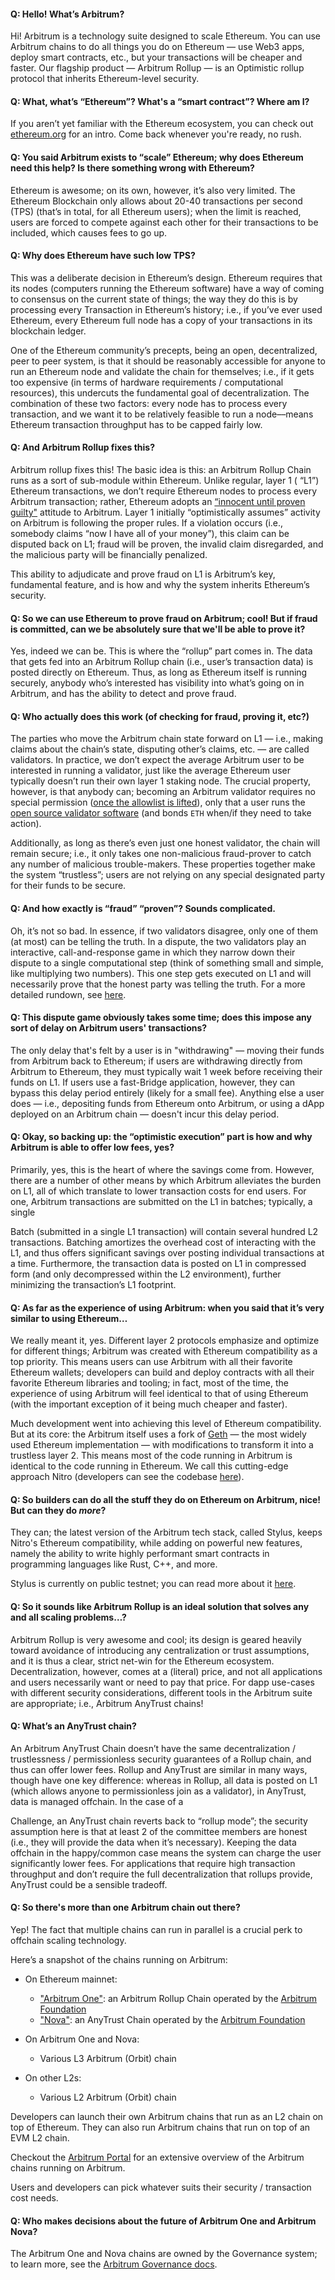 
#### Q: Hello! What’s Arbitrum?

Hi! <a data-quicklook-from='arbitrum'>Arbitrum</a> is a technology suite designed to scale Ethereum. You can use Arbitrum chains to do all things you do on
Ethereum — use Web3 apps, deploy smart contracts, etc., but your transactions will be cheaper and faster. Our flagship product — Arbitrum Rollup — is an
Optimistic rollup protocol that inherits Ethereum-level security.

#### Q: What, what’s “Ethereum”? What's a “smart contract”? Where am I?

If you aren’t yet familiar with the Ethereum ecosystem, you can check out [ethereum.org](https://ethereum.org/en/learn/) for an intro. Come back whenever you're
ready, no rush.

#### Q: You said Arbitrum exists to “scale” Ethereum; why does Ethereum need this help? Is there something wrong with Ethereum?

Ethereum is awesome; on its own, however, it’s also very limited. The Ethereum <a data-quicklook-from="blockchain">Blockchain</a> only allows about 20-40
transactions per second (TPS) (that’s in total, for all Ethereum users); when the limit is reached, users are forced to compete against each other for their
transactions to be included, which causes fees to go up.

#### Q: Why does Ethereum have such low TPS?

This was a deliberate decision in Ethereum’s design. Ethereum requires that its nodes (computers running the Ethereum software) have a way of coming to
consensus on the current state of things; the way they do this is by processing every <a data-quicklook-from="transaction">Transaction</a> in Ethereum’s
history; i.e., if you’ve ever used Ethereum, every Ethereum full node has a copy of your transactions in its blockchain ledger.

One of the Ethereum community’s precepts, being an open, decentralized, peer to peer system, is that it should be reasonably accessible for anyone to run an
Ethereum node and validate the chain for themselves; i.e., if it gets too expensive (in terms of hardware requirements / computational resources), this
undercuts the fundamental goal of decentralization. The combination of these two factors: every node has to process every transaction, and we want it to be
relatively feasible to run a node––means Ethereum transaction throughput has to be capped fairly low.

#### Q: And Arbitrum Rollup fixes this?

Arbitrum rollup fixes this! The basic idea is this: an <a data-quicklook-from="arbitrum-rollup-chain">Arbitrum Rollup Chain</a> runs as a sort of sub-module
within Ethereum. Unlike regular, layer 1 ( “L1”) Ethereum transactions, we don’t require Ethereum nodes to process every Arbitrum transaction; rather, Ethereum
adopts an
[“innocent until proven guilty"](https://insights.deribit.com/market-research/making-sense-of-rollups-part-2-dispute-resolution-on-arbitrum-and-optimism/)
attitude to Arbitrum. Layer 1 initially “optimistically assumes” activity on Arbitrum is following the proper rules. If a violation occurs (i.e., somebody
claims “now I have all of your money”), this claim can be disputed back on L1; fraud will be proven, the invalid claim disregarded, and the malicious party will
be financially penalized.

This ability to adjudicate and prove fraud on L1 is Arbitrum’s key, fundamental feature, and is how and why the system inherits Ethereum’s security.

#### Q: So we can use Ethereum to prove fraud on Arbitrum; cool! But if fraud is committed, can we be absolutely sure that we'll be able to prove it?

Yes, indeed we can be. This is where the “rollup” part comes in. The data that gets fed into an Arbitrum Rollup chain (i.e., user’s transaction data) is posted
directly on Ethereum. Thus, as long as Ethereum itself is running securely, anybody who’s interested has visibility into what’s going on in Arbitrum, and has
the ability to detect and prove fraud.

#### Q: Who actually does this work (of checking for fraud, proving it, etc?)

The parties who move the Arbitrum chain state forward on L1 — i.e., making claims about the chain’s state, disputing other’s claims, etc. — are called
validators. In practice, we don’t expect the average Arbitrum user to be interested in running a validator, just like the average Ethereum user typically
doesn’t run their own layer 1 staking node. The crucial property, however, is that anybody can; becoming an Arbitrum validator requires no special permission
([once the allowlist is lifted](https://docs.arbitrum.foundation/state-of-progressive-decentralization)), only that a user runs the
[open source validator software](https://github.com/OffchainLabs/nitro) (and bonds `ETH` when/if they need to take action).

Additionally, as long as there’s even just one honest validator, the chain will remain secure; i.e., it only takes one non-malicious fraud-prover to catch any
number of malicious trouble-makers. These properties together make the system “trustless”; users are not relying on any special designated party for their funds
to be secure.

#### Q: And how exactly is “fraud” “proven”? Sounds complicated.

Oh, it’s not so bad. In essence, if two validators disagree, only one of them (at most) can be telling the truth. In a dispute, the two validators play an
interactive, call-and-response game in which they narrow down their dispute to a single computational step (think of something small and simple, like
multiplying two numbers). This one step gets executed on L1 and will necessarily prove that the honest party was telling the truth. For a more detailed rundown,
see [here](/how-arbitrum-works/05-validation-and-proving/01-validation-and-proving.mdx).

#### Q: This dispute game obviously takes some time; does this impose any sort of delay on Arbitrum users' transactions?

The only delay that's felt by a user is in "withdrawing" — moving their funds from Arbitrum back to Ethereum; if users are withdrawing directly from Arbitrum to
Ethereum, they must typically wait 1 week before receiving their funds on L1. If users use a fast-<a data-quicklook-from="bridge">Bridge</a> application,
however, they can bypass this delay period entirely (likely for a small fee). Anything else a user does — i.e., depositing funds from Ethereum onto Arbitrum, or
using a <a data-quicklook-from="dapp">dApp</a> deployed on an Arbitrum chain — doesn't incur this delay period.

#### Q: Okay, so backing up: the “optimistic execution” part is how and why Arbitrum is able to offer low fees, yes?

Primarily, yes, this is the heart of where the savings come from. However, there are a number of other means by which Arbitrum alleviates the burden on L1, all
of which translate to lower transaction costs for end users. For one, Arbitrum transactions are submitted on the L1 in batches; typically, a single

<a data-quicklook-from="batch">Batch</a> (submitted in a single L1 transaction) will contain several hundred L2 transactions. Batching amortizes the overhead cost
of interacting with the L1, and thus offers significant savings over posting individual transactions at a time. Furthermore, the transaction data is posted on L1
in compressed form (and only decompressed within the L2 environment), further minimizing the transaction’s L1 footprint.

#### Q: As far as the experience of using Arbitrum: when you said that it’s very similar to using Ethereum…

We really meant it, yes. Different layer 2 protocols emphasize and optimize for different things; Arbitrum was created with Ethereum compatibility as a top
priority. This means users can use Arbitrum with all their favorite Ethereum wallets; developers can build and deploy contracts with all their favorite Ethereum
libraries and tooling; in fact, most of the time, the experience of using Arbitrum will feel identical to that of using Ethereum (with the important exception
of it being much cheaper and faster).

Much development went into achieving this level of Ethereum compatibility. But at its core: the Arbitrum itself uses a fork of
[Geth](/how-arbitrum-works/04-state-transition-function/04-modified-geth-on-arbitrum.mdx) — the most widely used Ethereum implementation — with modifications to
transform it into a trustless layer 2. This means most of the code running in Arbitrum is identical to the code running in Ethereum. We call this cutting-edge
approach Nitro (developers can see the codebase [here](https://github.com/OffchainLabs/nitro)).

#### Q: So builders can do all the stuff they do on Ethereum on Arbitrum, nice! But can they do _more_?

They can; the latest version of the Arbitrum tech stack, called <a data-quicklook-from='stylus'>Stylus</a>, keeps Nitro's Ethereum compatibility, while adding
on powerful new features, namely the ability to write highly performant smart contracts in programming languages like Rust, C++, and more.

<a data-quicklook-from="stylus">Stylus</a> is currently on public testnet; you can read more about it [here](../stylus/gentle-introduction.mdx).

#### Q: So it sounds like Arbitrum Rollup is an ideal solution that solves any and all scaling problems…?

Arbitrum Rollup is very awesome and cool; its design is geared heavily toward avoidance of introducing any centralization or trust assumptions, and it is thus a
clear, strict net-win for the Ethereum ecosystem. Decentralization, however, comes at a (literal) price, and not all applications and users necessarily want or
need to pay that price. For dapp use-cases with different security considerations, different tools in the Arbitrum suite are appropriate; i.e., Arbitrum
AnyTrust chains!

#### Q: What’s an AnyTrust chain?

An <a data-quicklook-from="arbitrum-anytrust-chain">Arbitrum AnyTrust Chain</a> doesn’t have the same decentralization / trustlessness / permissionless security
guarantees of a Rollup chain, and thus can offer lower fees. Rollup and AnyTrust are similar in many ways, though have one key difference: whereas in Rollup,
all data is posted on L1 (which allows anyone to permissionless join as a validator), in AnyTrust, data is managed offchain. In the case of a

<a data-quicklook-from="challenge">Challenge</a>, an AnyTrust chain reverts back to “rollup mode”; the security assumption here is that at least 2 of the
committee members are honest (i.e., they will provide the data when it’s necessary). Keeping the data offchain in the happy/common case means the system can
charge the user significantly lower fees. For applications that require high transaction throughput and don’t require the full decentralization that rollups
provide, AnyTrust could be a sensible tradeoff.

#### Q: So there's more than one Arbitrum chain out there?

Yep! The fact that multiple chains can run in parallel is a crucial perk to offchain scaling technology.

Here’s a snapshot of the chains running on Arbitrum:

- On Ethereum mainnet:

  - ["Arbitrum One"](https://portal.arbitrum.one/): an <a data-quicklook-from="arbitrum-rollup-chain">Arbitrum Rollup Chain</a> operated by the
    [Arbitrum Foundation](https://arbitrum.foundation)
  - ["Nova"](https://nova.arbitrum.io/): an <a data-quicklook-from="arbitrum-anytrust-chain">AnyTrust Chain</a> operated by the
    [Arbitrum Foundation](https://arbitrum.foundation)

- On Arbitrum One and Nova:
  - Various L3 Arbitrum (Orbit) chain
- On other L2s:
  - Various L2 Arbitrum (Orbit) chain

<ImageZoom src="/img/arbitrum-chains-diagram.jpeg" alt="Arbitrum chains diagram" className="img-600px" />

Developers can launch their own Arbitrum chains that run as an L2 chain on top of Ethereum. They can also run Arbitrum chains that run on top of an EVM L2
chain.

Checkout the [Arbitrum Portal](https://portal.arbitrum.io/orbit/ecosystem) for an extensive overview of the Arbitrum chains running on Arbitrum.

Users and developers can pick whatever suits their security / transaction cost needs.

#### Q: Who makes decisions about the future of Arbitrum One and Arbitrum Nova?

The <a data-quicklook-from="arbitrum-one">Arbitrum One</a> and Nova chains are owned by the Governance system; to learn more, see the
[Arbitrum Governance docs](https://docs.arbitrum.foundation/).

